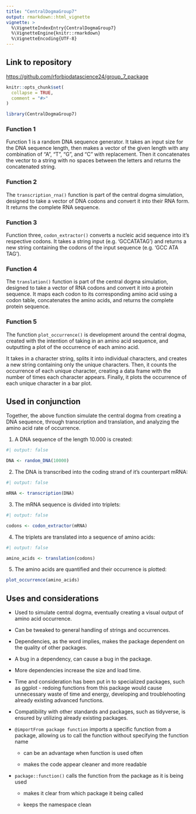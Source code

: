```yaml
---
title: "CentralDogmaGroup7"
output: rmarkdown::html_vignette
vignette: >
  %\VignetteIndexEntry{CentralDogmaGroup7}
  %\VignetteEngine{knitr::rmarkdown}
  %\VignetteEncoding{UTF-8}
---
```


## Link to repository

<https://github.com/rforbiodatascience24/group_7_package>

```r
knitr::opts_chunk$set(
  collapse = TRUE,
  comment = "#>"
)
```

```r
library(CentralDogmaGroup7)
```

### Function 1

Function 1 is a random DNA sequence generator. It takes an input size for the DNA sequence length, then makes a vector of the given length with any combination of "A", "T", "G", and "C" with replacement. Then it concatenates the vector to a string with no spaces between the letters and returns the concatenated string.

### Function 2

The `transcription_rna()` function is part of the central dogma simulation, designed to take a vector of DNA codons and convert it into their RNA form. It returns the complete RNA sequence.

### Function 3

Function three, `codon_extractor()` converts a nucleic acid sequence into it's respective codons. It takes a string input (e.g. 'GCCATATAG') and returns a new string containing the codons of the input sequence (e.g. 'GCC ATA TAG').

### Function 4

The `translation()` function is part of the central dogma simulation, designed to take a vector of RNA codons and convert it into a protein sequence. It maps each codon to its corresponding amino acid using a codon table, concatenates the amino acids, and returns the complete protein sequence.

### Function 5

The function `plot_occurrence()` is development around the central dogma, created with the intention of taking in an amino acid sequence, and outputting a plot of the occurrence of each amino acid.

It takes in a character string, splits it into individual characters, and creates a new string containing only the unique characters. Then, it counts the occurrence of each unique character, creating a data frame with the number of times each character appears. Finally, it plots the occurrence of each unique character in a bar plot.

## Used in conjunction

Together, the above function simulate the central dogma from creating a DNA sequence, through transcription and translation, and analyzing the amino acid rate of occurrence.

1.  A DNA sequence of the length 10.000 is created:

```r
#| output: false

DNA <- random_DNA(10000)
```

2.  The DNA is transcribed into the coding strand of it's counterpart mRNA:

```r
#| output: false

mRNA <- transcription(DNA)
```

3.  The mRNA sequence is divided into triplets:

```r
#| output: false

codons <- codon_extractor(mRNA)
```

4.  The triplets are translated into a sequence of amino acids:

```r
#| output: false

amino_acids <- translation(codons)
```

5.  The amino acids are quantified and their occurrence is plotted:

```r
plot_occurrence(amino_acids)
```

## Uses and considerations

-   Used to simulate central dogma, eventually creating a visual output of amino acid occurrence.

-   Can be tweaked to general handling of strings and occurrences.

-   Dependencies, as the word implies, makes the package dependent on the quality of other packages.

-   A bug in a dependency, can cause a bug in the package.

-   More dependencies increase the size and load time.

-   Time and consideration has been put in to specialized packages, such as ggplot - redoing functions from this package would cause unnecessary waste of time and energy, developing and troublehooting already existing advanced functions.

-   Compatibility with other standards and packages, such as tidyverse, is ensured by utilizing already existing packages.

-   `@importFrom package function` imports a specific function from a package, allowing us to call the function without specifying the function name

    -   can be an advantage when function is used often

    -   makes the code appear cleaner and more readable

-   `package::function()` calls the function from the package as it is being used

    -   makes it clear from which package it being called

    -   keeps the namespace clean
